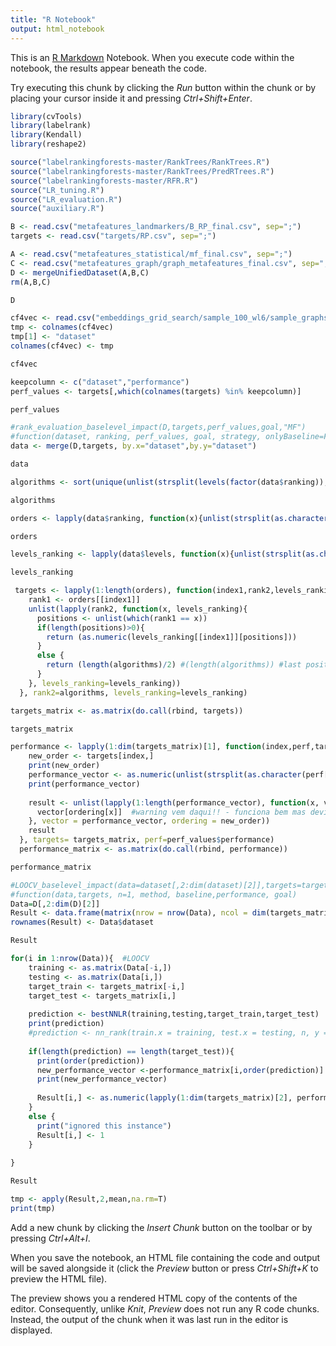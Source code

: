 ```yaml
---
title: "R Notebook"
output: html_notebook
---
```


This is an [R Markdown](http://rmarkdown.rstudio.com) Notebook. When you execute code within the notebook, the results appear beneath the code. 

Try executing this chunk by clicking the *Run* button within the chunk or by placing your cursor inside it and pressing *Ctrl+Shift+Enter*. 

```r
library(cvTools)
library(labelrank)
library(Kendall)
library(reshape2)
```

```r
source("labelrankingforests-master/RankTrees/RankTrees.R")
source("labelrankingforests-master/RankTrees/PredRTrees.R")
source("labelrankingforests-master/RFR.R")
source("LR_tuning.R")
source("LR_evaluation.R")
source("auxiliary.R")
```
```r
B <- read.csv("metafeatures_landmarkers/B_RP_final.csv", sep=";")
targets <- read.csv("targets/RP.csv", sep=";")
```

```r
A <- read.csv("metafeatures_statistical/mf_final.csv", sep=";")
C <- read.csv("metafeatures_graph/graph_metafeatures_final.csv", sep=",")
D <- mergeUnifiedDataset(A,B,C)  
rm(A,B,C)
```
```r
D
```
```r
cf4vec <- read.csv("embeddings_grid_search/sample_100_wl6/sample_graphs_dims_30_epochs_2000_lr_0.3_batch_256_negsample_10_embeddings.csv", header = F)
tmp <- colnames(cf4vec)
tmp[1] <- "dataset"
colnames(cf4vec) <- tmp
```

```r
cf4vec
```


```r
keepcolumn <- c("dataset","performance")
perf_values <- targets[,which(colnames(targets) %in% keepcolumn)]
```

```r
perf_values
```
```r
#rank_evaluation_baselevel_impact(D,targets,perf_values,goal,"MF")
#function(dataset, ranking, perf_values, goal, strategy, onlyBaseline=F)
data <- merge(D,targets, by.x="dataset",by.y="dataset")
```

```r
data
```
```r
algorithms <- sort(unique(unlist(strsplit(levels(factor(data$ranking)), split = ","))))
```

```r
algorithms
```
```r
orders <- lapply(data$ranking, function(x){unlist(strsplit(as.character(x), split = ','))})
```

```r
orders
```
```r
levels_ranking <- lapply(data$levels, function(x){unlist(strsplit(as.character(x), split = ','))})
```

```r
levels_ranking
```
```r
 targets <- lapply(1:length(orders), function(index1,rank2,levels_ranking){
    rank1 <- orders[[index1]]
    unlist(lapply(rank2, function(x, levels_ranking){
      positions <- unlist(which(rank1 == x))
      if(length(positions)>0){
        return (as.numeric(levels_ranking[[index1]][positions]))
      }
      else {
        return (length(algorithms)/2) #(length(algorithms)) #last position!  # (length(algorithms)/2) assigning mean ranking improves results for IR but decreases for RP
      }
    }, levels_ranking=levels_ranking))
  }, rank2=algorithms, levels_ranking=levels_ranking)
```

```r
targets_matrix <- as.matrix(do.call(rbind, targets))
```
```r
targets_matrix
```


```r
performance <- lapply(1:dim(targets_matrix)[1], function(index,perf,targets){
    new_order <- targets[index,]
    print(new_order)
    performance_vector <- as.numeric(unlist(strsplit(as.character(perf[index]),",")))
    print(performance_vector)
    
    result <- unlist(lapply(1:length(performance_vector), function(x, vector, ordering){
      vector[ordering[x]]  #warning vem daqui!! - funciona bem mas devia resolver problema
    }, vector = performance_vector, ordering = new_order))
    result
  }, targets= targets_matrix, perf=perf_values$performance)
  performance_matrix <- as.matrix(do.call(rbind, performance))
```

```r
performance_matrix
```
```r
#LOOCV_baselevel_impact(data=dataset[,2:dim(dataset)[2]],targets=targets_matrix,method="kNN",baseline=NA,performance=performance_matrix,goal=goal,n=x)
#function(data,targets, n=1, method, baseline,performance, goal)
Data=D[,2:dim(D)[2]]
Result <- data.frame(matrix(nrow = nrow(Data), ncol = dim(targets_matrix)[2]))
rownames(Result) <- Data$dataset
```

```r
Result
```
```r
for(i in 1:nrow(Data)){  #LOOCV
    training <- as.matrix(Data[-i,])
    testing <- as.matrix(Data[i,])
    target_train <- targets_matrix[-i,]
    target_test <- targets_matrix[i,]
    
    prediction <- bestNNLR(training,testing,target_train,target_test)
    print(prediction)
    #prediction <- nn_rank(train.x = training, test.x = testing, n, y = target_train)
    
    if(length(prediction) == length(target_test)){
      print(order(prediction))
      new_performance_vector <-performance_matrix[i,order(prediction)]
      print(new_performance_vector)
      
      Result[i,] <- as.numeric(lapply(1:dim(targets_matrix)[2], performance_at_k_min, values=new_performance_vector))
    }
    else {
      print("ignored this instance")
      Result[i,] <- 1
    }
    
}
```
```r
Result
```

```r
tmp <- apply(Result,2,mean,na.rm=T)
print(tmp)
```


Add a new chunk by clicking the *Insert Chunk* button on the toolbar or by pressing *Ctrl+Alt+I*.

When you save the notebook, an HTML file containing the code and output will be saved alongside it (click the *Preview* button or press *Ctrl+Shift+K* to preview the HTML file).

The preview shows you a rendered HTML copy of the contents of the editor. Consequently, unlike *Knit*, *Preview* does not run any R code chunks. Instead, the output of the chunk when it was last run in the editor is displayed.
